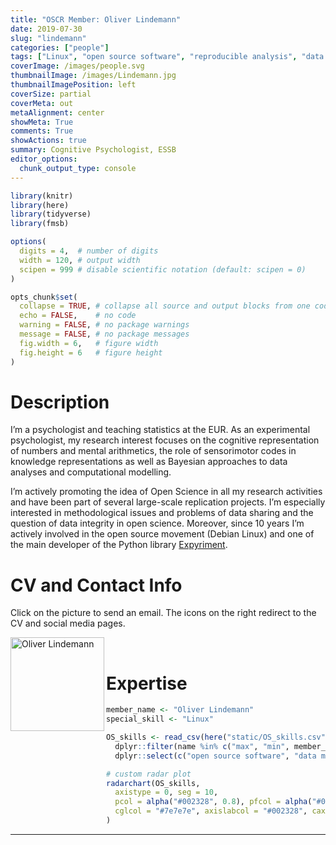 ```yaml
---
title: "OSCR Member: Oliver Lindemann"
date: 2019-07-30
slug: "lindemann"
categories: ["people"]
tags: ["Linux", "open source software", "reproducible analysis", "data sharing", "school-essb"] # top 3 categories + unique + school
coverImage: /images/people.svg
thumbnailImage: /images/Lindemann.jpg
thumbnailImagePosition: left
coverSize: partial
coverMeta: out
metaAlignment: center
showMeta: True
comments: True
showActions: true
summary: Cognitive Psychologist, ESSB
editor_options: 
  chunk_output_type: console
---
```


```r

library(knitr)
library(here)
library(tidyverse)
library(fmsb)

options(
  digits = 4,  # number of digits
  width = 120, # output width
  scipen = 999 # disable scientific notation (default: scipen = 0)
)

opts_chunk$set(
  collapse = TRUE, # collapse all source and output blocks from one code chunk into a single block
  echo = FALSE,    # no code
  warning = FALSE, # no package warnings
  message = FALSE, # no package messages
  fig.width = 6,   # figure width
  fig.height = 6   # figure height
)

```

# Description

I'm a psychologist and teaching statistics at the EUR. As an experimental psychologist, my research interest focuses on the cognitive representation of numbers and mental arithmetics, the role of sensorimotor codes in knowledge representations as well as Bayesian approaches to data analyses and computational modelling.

I'm actively promoting the idea of Open Science in all my research activities and have been part of several large-scale replication projects. I'm especially interested in methodological issues and problems of data sharing and the question of data integrity in open science.  Moreover, since 10 years I'm actively involved in the open source movement (Debian Linux) and one of the main developer of the Python library [Expyriment](http://www.expyriment.org).

# CV and Contact Info

Click on the picture to send an email. The icons on the right redirect to the CV and social media pages.

<!-- EMAIL -->
<p>
  <a href="mailto:lindemann@essb.eur.nl">
  <img border="0" alt="Oliver Lindemann" src="/images/Lindemann.jpg" width="150" height="150" align="left">
  </a>
</p>

<!-- CV -->
<p align="center">
  <a href="http://www.cognitive-psychology.eu/lindemann/" class="fa fa-file fa-2x" style="color:#00B969;">
  </a>
</p>

<!-- TWITTER -->
<p align="center">
  <a href="https://twitter.com/Ol1909" class="fa fa-twitter fa-2x">
  </a>
</p>

<!-- GITHUB -->
<p align="center">
  <a href="https://github.com/lindemann09" class="fa fa-github fa-2x" style="color:#000000;">
  </a>
</p>
 
<BR>

# Expertise

```r

member_name <- "Oliver Lindemann"
special_skill <- "Linux"

OS_skills <- read_csv(here("static/OS_skills.csv")) %>%
  dplyr::filter(name %in% c("max", "min", member_name)) %>%
  dplyr::select(c("open source software", "data management", all_of(special_skill), "data sharing", "reproducible analysis", "open access", "preregistration"))

# custom radar plot
radarchart(OS_skills,
  axistype = 0, seg = 10,
  pcol = alpha("#002328", 0.8), pfcol = alpha("#00B969", 0.6), plwd = 4, centerzero = TRUE, # polygon
  cglcol = "#7e7e7e", axislabcol = "#002328", caxislabels = seq(0, 10, 2), cglwd = 0.8 # grid
)

```

***


